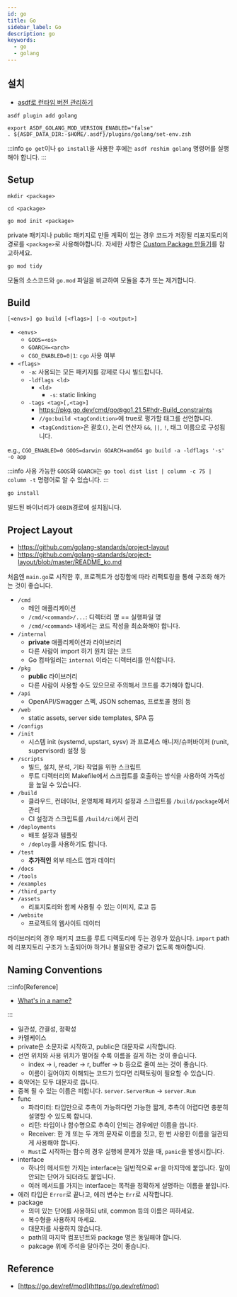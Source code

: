 ```yaml
---
id: go
title: Go
sidebar_label: Go
description: go
keywords:
  - go
  - golang
---
```


## 설치

- [asdf로 런타임 버전 관리하기](/docs/lang/etc/command-line-tools/version/asdf.mdx#플러그인)

```shell
asdf plugin add golang
```

```shell title="~/.zshrc"
export ASDF_GOLANG_MOD_VERSION_ENABLED="false"
. ${ASDF_DATA_DIR:-$HOME/.asdf}/plugins/golang/set-env.zsh
```

:::info
`go get`이나 `go install`을 사용한 후에는 `asdf reshim golang` 명령어를 실행해야 합니다.
:::

## Setup

```shell
mkdir <package>
```

```shell
cd <package>
```

```shell
go mod init <package>
```

private 패키지나 public 패키지로 만들 계획이 있는 경우 코드가 저장될 리포지토리의 경로를 `<package>`로 사용해야합니다. 자세한 사항은 [Custom Package 만들기](/docs/lang/go/package/)를 참고하세요.

```shell
go mod tidy
```

모듈의 소스코드와 `go.mod` 파일을 비교하여 모듈을 추가 또는 제거합니다.

## Build

```shell
[<envs>] go build [<flags>] [-o <output>]
```

- `<envs>`
  - `GOOS=<os>`
  - `GOARCH=<arch>`
  - `CGO_ENABLED=0|1`: `cgo` 사용 여부
- `<flags>`
  - `-a`: 사용되는 모든 패키지를 강제로 다시 빌드합니다.
  - `-ldflags <ld>`
    - `<ld>`
      - `-s`: static linking
  - `-tags <tag>[,<tag>]`
    - https://pkg.go.dev/cmd/go@go1.21.5#hdr-Build_constraints
    - `//go:build <tagCondition>`에 true로 평가할 태그를 선언합니다.
    - `<tagCondition>`은 괄호`()`, 논리 연산자 `&&`, `||`, `!`, 태그 이름으로 구성됩니다.

e.g., `CGO_ENABLED=0 GOOS=darwin GOARCH=amd64 go build -a -ldflags '-s' -o app`

:::info
사용 가능한 `GOOS`와 `GOARCH`는 `go tool dist list | column -c 75 | column -t` 명령어로 알 수 있습니다.
:::

```shell
go install
```

빌드된 바이너리가 `GOBIN`경로에 설치됩니다.

## Project Layout

- https://github.com/golang-standards/project-layout
- https://github.com/golang-standards/project-layout/blob/master/README_ko.md

처음엔 `main.go`로 시작한 후, 프로젝트가 성장함에 따라 리팩토링을 통해 구조화 해가는 것이 좋습니다.

- `/cmd`
  - 메인 애플리케이션
  - `/cmd/<command>/...`: 디렉터리 명 == 실행파일 명
  - `/cmd/<command>` 내에서는 코드 작성을 최소화해야 합니다.
- `/internal`
  - **private** 애플리케이션과 라이브러리
  - 다른 사람이 import 하기 원치 않는 코드
  - Go 컴파일러는 `internal` 이라는 디렉터리를 인식합니다.
- `/pkg`
  - **public** 라이브러리
  - 다른 사람이 사용할 수도 있으므로 주의해서 코드를 추가해야 합니다.
- `/api`
  - OpenAPI/Swagger 스펙, JSON schemas, 프로토콜 정의 등
- `/web`
  - static assets, server side templates, SPA 등
- `/configs`
- `/init`
  - 시스템 init (systemd, upstart, sysv) 과 프로세스 매니저/슈퍼바이저 (runit, supervisord) 설정 등
- `/scripts`
  - 빌드, 설치, 분석, 기타 작업을 위한 스크립트
  - 루트 디렉터리의 Makefile에서 스크립트를 호출하는 방식을 사용하여 가독성을 높일 수 있습니다.
- `/build`
  - 클라우드, 컨테이너, 운영체제 패키지 설정과 스크립트를 `/build/package`에서 관리
  - CI 설정과 스크립트를 `/build/ci`에서 관리
- `/deployments`
  - 배포 설정과 템플릿
  - `/deploy`를 사용하기도 합니다.
- `/test`
  - **추가적인** 외부 테스트 앱과 데이터
- `/docs`
- `/tools`
- `/examples`
- `/third_party`
- `/assets`
  - 리포지토리와 함께 사용될 수 있는 이미지, 로고 등
- `/website`
  - 프로젝트의 웹사이트 데이터

라이브러리의 경우 패키지 코드를 루트 디렉토리에 두는 경우가 있습니다. `import` path에 리포지토리 구조가 노출되어야 하거나 불필요한 경로가 없도록 해야합니다.

## Naming Conventions

:::info[Reference]

- [What's in a name?](https://go.dev/talks/2014/names.slide)

:::

- 일관성, 간결성, 정확성
- 카멜케이스
- private은 소문자로 시작하고, public은 대문자로 시작합니다.
- 선언 위치와 사용 위치가 멀어질 수록 이름을 길게 하는 것이 좋습니다.
  - index -\> i, reader -\> r, buffer -\> b 등으로 줄여 쓰는 것이 좋습니다.
  - 이름이 길어야지 이해되는 코드가 있다면 리팩토링이 필요할 수 있습니다.
- 축약어는 모두 대문자로 씁니다.
- 중복 될 수 있는 이름은 피합니다. `server.ServerRun` -\> `server.Run`
- func
  - 파라미터: 타입만으로 추측이 가능하다면 가능한 짧게, 추측이 어렵다면 충분히 설명할 수 있도록 합니다.
  - 리턴: 타입이나 함수명으로 추측이 안되는 경우에만 이름을 씁니다.
  - Receiver: 한 개 또는 두 개의 문자로 이름을 짓고, 한 번 사용한 이름을 일관되게 사용해야 합니다.
  - `Must`로 시작하는 함수의 경우 실행에 문제가 있을 때, `panic`을 발생시킵니다.
- interface
  - 하나의 메서드만 가지는 interface는 일반적으로 `er`을 마지막에 붙입니다. 말이 안되는 단어가 되더라도 붙입니다.
  - 여러 메서드를 가지는 interface는 목적을 정확하게 설명하는 이름을 붙입니다.
- 에러 타입은 `Error`로 끝나고, 에러 변수는 `Err`로 시작합니다.
- package
  - 의미 있는 단어를 사용하되 util, common 등의 이름은 피하세요.
  - 복수형을 사용하지 마세요.
  - 대문자를 사용하지 않습니다.
  - path의 마지막 컴포넌트와 package 명은 동일해야 합니다.
  - pakcage 위에 주석을 달아주는 것이 좋습니다.

## Reference

- [https://go.dev/ref/mod](https://go.dev/ref/mod)

